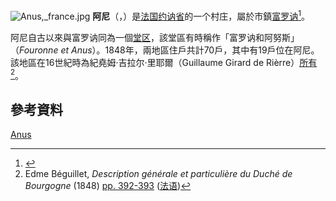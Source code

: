 {{coord|47|35|51|N|3|31|57|E|display=title}}
[[Image:Anus,_france.jpg|thumb]]
{{noteTA|G1=法国地名}}
'''阿尼'''（{{lang-fr|Anus}}，{{IPA-fr|any}}）是[[法国|法国]][[约讷省|约讷省]]的一个村庄，屬於市鎮[[富罗讷|富罗讷]]<ref>{{Cite web |url=http://earth-info.nga.mil/gns/html/ |title=GEOnet Names Server (GNS) |accessdate=2016-02-11 |archive-date=2008-03-09 |archive-url=https://web.archive.org/web/20080309045124/http://earth-info.nga.mil/gns/html/ |dead-url=no }}</ref>。

阿尼自古以來與富罗讷同為一個[[堂区|堂区]]，該堂區有時稱作「富罗讷和阿努斯」（''Fouronne et Anus''）。1848年，兩地區住戶共計70戶，其中有19戶位在阿尼。該地區在16世紀時為紀堯姆·吉拉尔·里耶爾（Guillaume Girard de Rièrre）[[采邑制|所有]]<ref>Edme Béguillet, ''Description générale et particulière du Duché de Bourgogne'' (1848) [http://books.google.co.uk/books?id=cVmMMYWM8k0C&pg=PA392#v=onepage&q&f=false pp. 392-393] {{Wayback|url=http://books.google.co.uk/books?id=cVmMMYWM8k0C&pg=PA392#v=onepage&q&f=false |date=20190713071808 }} ([[法语|法语]])</ref>。

==參考資料==
{{Reflist}}

{{Yonne-geo-stub}}

[[Category:约讷省聚居地|Anus]]